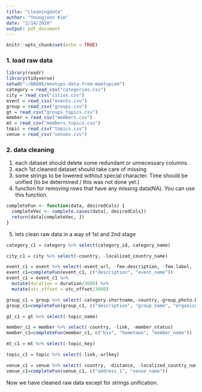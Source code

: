 ---
title: "cleaningdata"
author: "Youngjoon Kim"
date: "2/14/2020"
output: pdf_document
---

```{r setup, include=FALSE}
knitr::opts_chunk$set(echo = TRUE)
```

### 1. load raw data

```{r, echo=FALSE}
library(readr)
library(tidyverse)
setwd("~/BA888/meetups-data-from-meetupcom")
category = read_csv("categories.csv")
city = read_csv("cities.csv")
event = read_csv("events.csv")
group = read_csv("groups.csv")
gt = read_csv("groups_topics.csv")
member = read_csv("members.csv")
mt = read_csv("members_topics.csv")
topic = read_csv("topics.csv")
venue = read_csv("venues.csv")
```

### 2. data cleaning
1. each dataset should delete some redundant or unnecessary columns.
2. each 1st cleaned dataset should take care of missing 
3. some strings to be lowered without special character. Time should be unified (to be determined / this was not done yet.)
4. function for removing rows that have any missing data(NA). You can use this function. 
```{r}
completeFun <- function(data, desiredCols) {
  completeVec <- complete.cases(data[, desiredCols])
  return(data[completeVec, ])
}
```

5. lets clean raw data in a way of 1st and 2nd stage
```{r}
category_c1 = category %>% select(category_id, category_name)

city_c1 = city %>% select(-country, -localized_country_name)

event_c1 = event %>% select(-event_url, -fee.description, -fee.label, -group.urlname, -headcount, -maybe_rsvp_count,-photo_url, -rating.average, -rating.count, -event_status, -venue.address_2,-venue.country,-venue.localized_country_name,-venue.phone,-venue.repinned,-venue.zip,-visibility,-waitlist_count,-why)
event_c1=completeFun(event_c1, c("description", "event_name"))
event_c1 = event_c1 %>% 
  mutate(duration = duration/3600) %>%
  mutate(utc_offset = utc_offset/3600)

group_c1 = group %>% select(-category.shortname,-country,-group_photo.base_url,-group_photo.highres_link,-group_photo.photo_id,-group_photo.photo_link,-group_photo.thumb_link,-group_photo.type,-link,-organizer.photo.base_url,organizer.photo.highres_link,-organizer.photo.photo_id, -organizer.photo.photo_link,-organizer.photo.thumb_link,-organizer.photo.type,-utc_offset)
group_c1=completeFun(group_c1, c("description", "group_name", "organizer.name", "who", "urlname"))

gt_c1 = gt %>% select(-topic_name)

member_c1 = member %>% select(-country, -link, -member_status)
member_c1=completeFun(member_c1, c("bio", "hometown", "member_name"))

mt_c1 = mt %>% select(-topic_key)

topic_c1 = topic %>% select(-link,-urlkey)

venue_c1 = venue %>% select(-country, -distance, -localized_country_name)
venue_c1=completeFun(venue_c1, c("address_1", "venue_name"))

```

Now we have cleaned raw data except for strings unification. 


